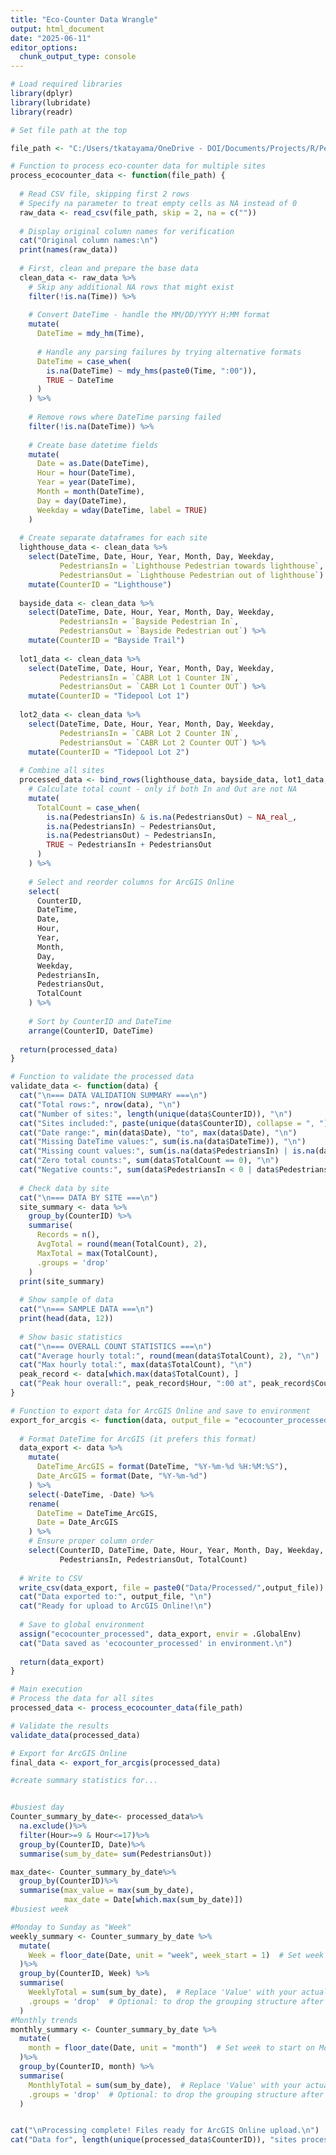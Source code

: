 ```yaml
---
title: "Eco-Counter Data Wrangle"
output: html_document
date: "2025-06-11"
editor_options: 
  chunk_output_type: console
---
```


```r
# Load required libraries
library(dplyr)
library(lubridate)
library(readr)
```

```r
# Set file path at the top

file_path <- "C:/Users/tkatayama/OneDrive - DOI/Documents/Projects/R/People_Counter/Data/Raw/All_202505_06.csv"

# Function to process eco-counter data for multiple sites
process_ecocounter_data <- function(file_path) {
 
  # Read CSV file, skipping first 2 rows
  # Specify na parameter to treat empty cells as NA instead of 0
  raw_data <- read_csv(file_path, skip = 2, na = c(""))
 
  # Display original column names for verification
  cat("Original column names:\n")
  print(names(raw_data))
 
  # First, clean and prepare the base data
  clean_data <- raw_data %>%
    # Skip any additional NA rows that might exist
    filter(!is.na(Time)) %>%
   
    # Convert DateTime - handle the MM/DD/YYYY H:MM format
    mutate(
      DateTime = mdy_hm(Time),
     
      # Handle any parsing failures by trying alternative formats
      DateTime = case_when(
        is.na(DateTime) ~ mdy_hms(paste0(Time, ":00")),
        TRUE ~ DateTime
      )
    ) %>%
   
    # Remove rows where DateTime parsing failed
    filter(!is.na(DateTime)) %>%
   
    # Create base datetime fields
    mutate(
      Date = as.Date(DateTime),
      Hour = hour(DateTime),
      Year = year(DateTime),
      Month = month(DateTime),
      Day = day(DateTime),
      Weekday = wday(DateTime, label = TRUE)
    )
 
  # Create separate dataframes for each site
  lighthouse_data <- clean_data %>%
    select(DateTime, Date, Hour, Year, Month, Day, Weekday,
           PedestriansIn = `Lighthouse Pedestrian towards lighthouse`,
           PedestriansOut = `Lighthouse Pedestrian out of lighthouse`) %>%
    mutate(CounterID = "Lighthouse")
 
  bayside_data <- clean_data %>%
    select(DateTime, Date, Hour, Year, Month, Day, Weekday,
           PedestriansIn = `Bayside Pedestrian In`,
           PedestriansOut = `Bayside Pedestrian out`) %>%
    mutate(CounterID = "Bayside Trail")
 
  lot1_data <- clean_data %>%
    select(DateTime, Date, Hour, Year, Month, Day, Weekday,
           PedestriansIn = `CABR Lot 1 Counter IN`,
           PedestriansOut = `CABR Lot 1 Counter OUT`) %>%
    mutate(CounterID = "Tidepool Lot 1")
 
  lot2_data <- clean_data %>%
    select(DateTime, Date, Hour, Year, Month, Day, Weekday,
           PedestriansIn = `CABR Lot 2 Counter IN`,
           PedestriansOut = `CABR Lot 2 Counter OUT`) %>%
    mutate(CounterID = "Tidepool Lot 2")
 
  # Combine all sites
  processed_data <- bind_rows(lighthouse_data, bayside_data, lot1_data, lot2_data) %>%
    # Calculate total count - only if both In and Out are not NA
    mutate(
      TotalCount = case_when(
        is.na(PedestriansIn) & is.na(PedestriansOut) ~ NA_real_,
        is.na(PedestriansIn) ~ PedestriansOut,
        is.na(PedestriansOut) ~ PedestriansIn,
        TRUE ~ PedestriansIn + PedestriansOut
      )
    ) %>%
   
    # Select and reorder columns for ArcGIS Online
    select(
      CounterID,
      DateTime,
      Date,
      Hour,
      Year,
      Month,
      Day,
      Weekday,
      PedestriansIn,
      PedestriansOut,
      TotalCount
    ) %>%
   
    # Sort by CounterID and DateTime
    arrange(CounterID, DateTime)
 
  return(processed_data)
}
```


```r

# Function to validate the processed data
validate_data <- function(data) {
  cat("\n=== DATA VALIDATION SUMMARY ===\n")
  cat("Total rows:", nrow(data), "\n")
  cat("Number of sites:", length(unique(data$CounterID)), "\n")
  cat("Sites included:", paste(unique(data$CounterID), collapse = ", "), "\n")
  cat("Date range:", min(data$Date), "to", max(data$Date), "\n")
  cat("Missing DateTime values:", sum(is.na(data$DateTime)), "\n")
  cat("Missing count values:", sum(is.na(data$PedestriansIn) | is.na(data$PedestriansOut)), "\n")
  cat("Zero total counts:", sum(data$TotalCount == 0), "\n")
  cat("Negative counts:", sum(data$PedestriansIn < 0 | data$PedestriansOut < 0), "\n")
 
  # Check data by site
  cat("\n=== DATA BY SITE ===\n")
  site_summary <- data %>%
    group_by(CounterID) %>%
    summarise(
      Records = n(),
      AvgTotal = round(mean(TotalCount), 2),
      MaxTotal = max(TotalCount),
      .groups = 'drop'
    )
  print(site_summary)
 
  # Show sample of data
  cat("\n=== SAMPLE DATA ===\n")
  print(head(data, 12))
 
  # Show basic statistics
  cat("\n=== OVERALL COUNT STATISTICS ===\n")
  cat("Average hourly total:", round(mean(data$TotalCount), 2), "\n")
  cat("Max hourly total:", max(data$TotalCount), "\n")
  peak_record <- data[which.max(data$TotalCount), ]
  cat("Peak hour overall:", peak_record$Hour, ":00 at", peak_record$CounterID, "on", as.character(peak_record$Date), "\n")
}
```


```r

# Function to export data for ArcGIS Online and save to environment
export_for_arcgis <- function(data, output_file = "ecocounter_processed.csv") {
 
  # Format DateTime for ArcGIS (it prefers this format)
  data_export <- data %>%
    mutate(
      DateTime_ArcGIS = format(DateTime, "%Y-%m-%d %H:%M:%S"),
      Date_ArcGIS = format(Date, "%Y-%m-%d")
    ) %>%
    select(-DateTime, -Date) %>%
    rename(
      DateTime = DateTime_ArcGIS,
      Date = Date_ArcGIS
    ) %>%
    # Ensure proper column order
    select(CounterID, DateTime, Date, Hour, Year, Month, Day, Weekday,
           PedestriansIn, PedestriansOut, TotalCount)
 
  # Write to CSV
  write_csv(data_export, file = paste0("Data/Processed/",output_file))
  cat("Data exported to:", output_file, "\n")
  cat("Ready for upload to ArcGIS Online!\n")
 
  # Save to global environment
  assign("ecocounter_processed", data_export, envir = .GlobalEnv)
  cat("Data saved as 'ecocounter_processed' in environment.\n")
 
  return(data_export)
}

# Main execution
# Process the data for all sites
processed_data <- process_ecocounter_data(file_path)

# Validate the results
validate_data(processed_data)

# Export for ArcGIS Online
final_data <- export_for_arcgis(processed_data)

```

```r

#create summary statistics for...


#busiest day
Counter_summary_by_date<- processed_data%>%
  na.exclude()%>%
  filter(Hour>=9 & Hour<=17)%>%
  group_by(CounterID, Date)%>%
  summarise(sum_by_date= sum(PedestriansOut))

max_date<- Counter_summary_by_date%>%
  group_by(CounterID)%>%
  summarise(max_value = max(sum_by_date),
            max_date = Date[which.max(sum_by_date)])
#busiest week

#Monday to Sunday as "Week"
weekly_summary <- Counter_summary_by_date %>%
  mutate(
    Week = floor_date(Date, unit = "week", week_start = 1)  # Set week to start on Monday
  )%>%
  group_by(CounterID, Week) %>%
  summarise(
    WeeklyTotal = sum(sum_by_date),  # Replace 'Value' with your actual value column
    .groups = 'drop'  # Optional: to drop the grouping structure after summarising
  )
#Monthly trends
monthly_summary <- Counter_summary_by_date %>%
  mutate(
    month = floor_date(Date, unit = "month")  # Set week to start on Monday
  )%>%
  group_by(CounterID, month) %>%
  summarise(
    MonthlyTotal = sum(sum_by_date),  # Replace 'Value' with your actual value column
    .groups = 'drop'  # Optional: to drop the grouping structure after summarising
  )


cat("\nProcessing complete! Files ready for ArcGIS Online upload.\n")
cat("Data for", length(unique(processed_data$CounterID)), "sites processed successfully.\n")

```


